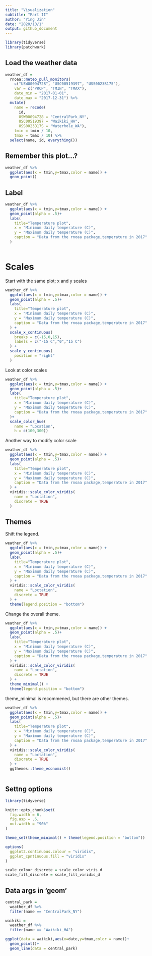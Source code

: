 ```yaml
---
title: "Visualization"
subtitle: "Part II"
author: "Ying Jin"
date: "2020/10/1"
output: github_document
---
```


```r
library(tidyverse)
library(patchwork)
```

## Load the weather data

```r
weather_df = 
  rnoaa::meteo_pull_monitors(
    c("USW00094728", "USC00519397", "USS0023B17S"),
    var = c("PRCP", "TMIN", "TMAX"), 
    date_min = "2017-01-01",
    date_max = "2017-12-31") %>%
  mutate(
    name = recode(
      id, 
      USW00094728 = "CentralPark_NY", 
      USC00519397 = "Waikiki_HA",
      USS0023B17S = "Waterhole_WA"),
    tmin = tmin / 10,
    tmax = tmax / 10) %>%
  select(name, id, everything())
```

## Remember this plot...?

```r
weather_df %>% 
  ggplot(aes(x = tmin,y=tmax,color = name)) +
  geom_point()
```

## Label

```r
weather_df %>% 
  ggplot(aes(x = tmin,y=tmax,color = name)) +
  geom_point(alpha = .5)+
  labs(
    title="Temperature plot",
    x = "Minimum daily temperature (C)",
    y = "Maximum daily temperature (C)",
    caption = "Data from the rnoaa package,temperature in 2017"
  )
  
```

# Scales

Start with the same plot; x and y scales

```r
weather_df %>% 
  ggplot(aes(x = tmin,y=tmax,color = name)) +
  geom_point(alpha = .5)+
  labs(
    title="Temperature plot",
    x = "Minimum daily temperature (C)",
    y = "Maximum daily temperature (C)",
    caption = "Data from the rnoaa package,temperature in 2017"
  ) +
  scale_x_continuous(
    breaks = c(-15,0,15),
    labels = c("-15 C","0","15 C")
  ) +
  scale_y_continuous(
    position = "right"
  )
```

Look at color scales

```r
weather_df %>% 
  ggplot(aes(x = tmin,y=tmax,color = name)) +
  geom_point(alpha = .5)+
  labs(
    title="Temperature plot",
    x = "Minimum daily temperature (C)",
    y = "Maximum daily temperature (C)",
    caption = "Data from the rnoaa package,temperature in 2017"
  )+
  scale_color_hue(
    name = "Location",
    h = c(100,300))
```

Another way to modify color scale

```r
weather_df %>% 
  ggplot(aes(x = tmin,y=tmax,color = name)) +
  geom_point(alpha = .5)+
  labs(
    title="Temperature plot",
    x = "Minimum daily temperature (C)",
    y = "Maximum daily temperature (C)",
    caption = "Data from the rnoaa package,temperature in 2017"
  ) +
  viridis::scale_color_viridis(
    name = "Loctation",
    discrete = TRUE
  )
```

## Themes

Shift the legend.

```r
weather_df %>% 
  ggplot(aes(x = tmin,y=tmax,color = name)) +
  geom_point(alpha = .5)+
  labs(
    title="Temperature plot",
    x = "Minimum daily temperature (C)",
    y = "Maximum daily temperature (C)",
    caption = "Data from the rnoaa package,temperature in 2017"
  ) +
  viridis::scale_color_viridis(
    name = "Loctation",
    discrete = TRUE
  ) +
  theme(legend.position = "bottom")
```

Change the overall theme.

```r
weather_df %>% 
  ggplot(aes(x = tmin,y=tmax,color = name)) +
  geom_point(alpha = .5)+
  labs(
    title="Temperature plot",
    x = "Minimum daily temperature (C)",
    y = "Maximum daily temperature (C)",
    caption = "Data from the rnoaa package,temperature in 2017"
  ) +
  viridis::scale_color_viridis(
    name = "Loctation",
    discrete = TRUE
  ) +
  theme_minimal() +
  theme(legend.position = "bottom")
```

theme_minimal is recommened, but there are other themes.

```r
weather_df %>% 
  ggplot(aes(x = tmin,y=tmax,color = name)) +
  geom_point(alpha = .5)+
  labs(
    title="Temperature plot",
    x = "Minimum daily temperature (C)",
    y = "Maximum daily temperature (C)",
    caption = "Data from the rnoaa package,temperature in 2017"
  ) +
  viridis::scale_color_viridis(
    name = "Loctation",
    discrete = TRUE
  ) +
  ggthemes::theme_economist()
  
```

## Settng options

```r
library(tidyverse)

knitr::opts_chunk$set(
  fig.width = 6,
  fig.asp = .6,
  out.width = "90%"
)

theme_set(theme_minimal() + theme(legend.position = "bottom"))

options(
  ggplot2.continuous.colour = "viridis",
  ggplot_cpntinuous.fill = "viridis"
)

scale_colour_discrete = scale_color_viris_d
scale_fill_discrete = scale_fill_viridis_d
```

## Data args in 'geom'

```r
central_park = 
  weather_df %>% 
  filter(name == "CentralPark_NY")

waikiki =
  weather_df %>% 
  filter(name == "Waikiki_HA")

ggplot(data = waikiki,aes(x=date,y=tmax,color = name))+
  geom_point()+
  geom_line(data = central_park)



```

